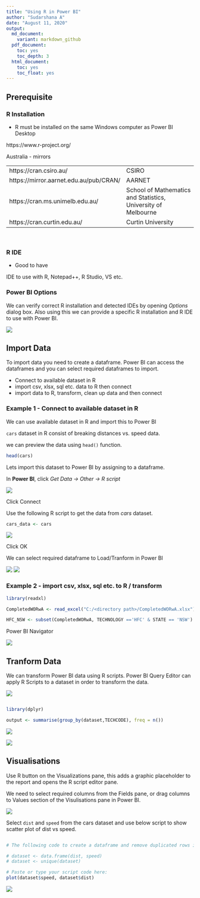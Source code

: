 ```yaml
---
title: "Using R in Power BI"
author: "Sudarshana A"
date: "August 11, 2020"
output:
  md_document:
    variant: markdown_github
  pdf_document:
    toc: yes
    toc_depth: 3
  html_document:
    toc: yes
    toc_float: yes
---
```



## Prerequisite

### R Installation

* R must be installed on the same Windows computer as Power BI Desktop

https://www.r-project.org/

Australia - mirrors

|||
|---|---|
| https://cran.csiro.au/	| CSIRO |
| https://mirror.aarnet.edu.au/pub/CRAN/	| AARNET |
| https://cran.ms.unimelb.edu.au/	| School of Mathematics and Statistics, University of Melbourne |
| https://cran.curtin.edu.au/	| Curtin University |


</br>

### R IDE

* Good to have

IDE to use with R, Notepad++, R Studio, VS etc.




### Power BI Options

We can verify correct R installation and detected IDEs by opening *Options* dialog box. Also using this we can provide a specific R installation and R IDE to use with Power BI.

![](optionspbi.png)



## Import Data

To import data you need to create a dataframe. Power BI can access the dataframes and you can select required dataframes to import.

* Connect to available dataset in R
* import csv, xlsx, sql etc. data to R then connect
* import data to R, transform, clean up data and then connect


### Example 1 - Connect to available dataset in R

We can use available dataset in R and import this to Power BI

`cars` dataset in R consist of breaking distances vs. speed data.

we can preview the data using `head()` function.


```r
head(cars)

```

Lets import this dataset to Power BI by assigning to a dataframe.

In **Power BI**, click *Get Data -> Other -> R script*


![](getdatapbi.png)

Click Connect


Use the following R script to get the data from *cars* dataset.

```r
cars_data <- cars

```


![](getdatacars1.png)

Click OK

We can select required dataframe to Load/Tranform in Power BI

![](getdatacars2.png)
![](getdatacars3.png)


### Example 2 - import csv, xlsx, sql etc. to R / transform

```r
library(readxl)

CompletedWORwA <- read_excel("C:/<directory path>/CompletedWORwA.xlsx")

HFC_NSW <- subset(CompletedWORwA, TECHNOLOGY =='HFC' & STATE == 'NSW')

```


Power BI Navigator

![](import_ext.png)





## Tranform Data


We can transform Power BI data using R scripts. Power BI Query Editor can apply R Scripts to a dataset in order to transform the data. 


![](runR.png)
```r

library(dplyr)

output <- summarise(group_by(dataset,TECHCODE), freq = n())


```

![](transformR.png)

![](transformR2.png)



## Visualisations

Use R button on the Visualizations pane, this adds a graphic placeholder to the report and opens the R script editor pane.

We need to select required columns from the Fields pane, or drag columns to Values section of the Visulisations pane in Power BI.



![](visuals1.png)

Select `dist` and `speed` from the cars dataset and use below script to show scatter plot of dist vs speed.


```r

# The following code to create a dataframe and remove duplicated rows is always executed and acts as a preamble for your script: 

# dataset <- data.frame(dist, speed)
# dataset <- unique(dataset)

# Paste or type your script code here:
plot(dataset$speed, dataset$dist)

```
![](visuals2.png)


